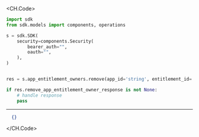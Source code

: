 
<CH.Code>
```python Remove.py
import sdk
from sdk.models import components, operations

s = sdk.SDK(
    security=components.Security(
        bearer_auth="",
        oauth="",
    ),
)


res = s.app_entitlement_owners.remove(app_id='string', entitlement_id='string', user_id='string', remove_app_entitlement_owner_request=components.RemoveAppEntitlementOwnerRequest())

if res.remove_app_entitlement_owner_response is not None:
    # handle response
    pass
```
---

```json Example Response
  {}
```
</CH.Code>
